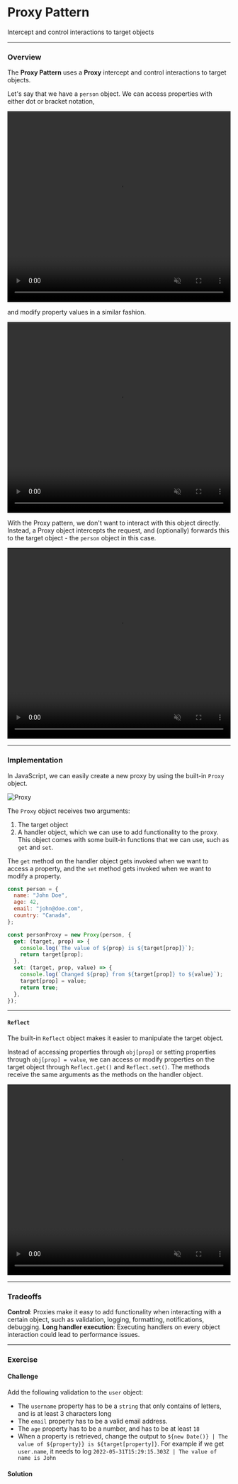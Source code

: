 
# Proxy Pattern

Intercept and control interactions to target objects

---

### Overview

The **Proxy Pattern** uses a **Proxy** intercept and control interactions to target objects.

Let's say that we have a `person` object. We can access properties with either dot or bracket notation,

<video
  width="100%"
  height="430"
  autoPlay
  muted
  loop
  src="https://res.cloudinary.com/dq8xfyhu4/video/upload/v1653361839/FM%20Workshop/design-patterns/proxy-pattern/proxy1_gdxego.mov"
  frameBorder="0"
  allow="accelerometer; autoplay; clipboard-write; encrypted-media; gyroscope; picture-in-picture"
  allowFullScreen
  controls
/>

and modify property values in a similar fashion.

<video
  width="100%"
  height="430"
  autoPlay
  muted
  loop
  src="https://res.cloudinary.com/dq8xfyhu4/video/upload/v1653361839/FM%20Workshop/design-patterns/proxy-pattern/proxy2_px4kua.mov"
  frameBorder="0"
  allow="accelerometer; autoplay; clipboard-write; encrypted-media; gyroscope; picture-in-picture"
  allowFullScreen
  controls
/>

With the Proxy pattern, we don't want to interact with this object directly. Instead, a Proxy object intercepts the request, and (optionally) forwards this to the target object - the `person` object in this case.

<video
  width="100%"
  height="430"
  autoPlay
  muted
  loop
  src="https://res.cloudinary.com/dq8xfyhu4/video/upload/v1661499156/FM%20Workshop/design-patterns/proxy-pattern/proxy3_ztjb5i.mov"
  frameBorder="0"
  allow="accelerometer; autoplay; clipboard-write; encrypted-media; gyroscope; picture-in-picture"
  allowFullScreen
  controls
/>

---

### Implementation

In JavaScript, we can easily create a new proxy by using the built-in `Proxy` object.

![Proxy](/design-patterns/proxy-pattern/001.png)

The `Proxy` object receives two arguments:

1. The target object
2. A handler object, which we can use to add functionality to the proxy. This object comes with some built-in functions that we can use, such as `get` and `set`.

The `get` method on the handler object gets invoked when we want to access a property, and the `set` method gets invoked when we want to modify a property.

```js
const person = {
  name: "John Doe",
  age: 42,
  email: "john@doe.com",
  country: "Canada",
};

const personProxy = new Proxy(person, {
  get: (target, prop) => {
    console.log(`The value of ${prop} is ${target[prop]}`);
    return target[prop];
  },
  set: (target, prop, value) => {
    console.log(`Changed ${prop} from ${target[prop]} to ${value}`);
    target[prop] = value;
    return true;
  },
});
```

---

#### `Reflect`

The built-in `Reflect` object makes it easier to manipulate the target object.

Instead of accessing properties through `obj[prop]` or setting properties through `obj[prop] = value`, we can access or modify properties on the target object through `Reflect.get()` and `Reflect.set()`. The methods receive the same arguments as the methods on the handler object.

<video
  width="100%"
  height="430"
  autoPlay
  muted
  loop
  src="https://res.cloudinary.com/dq8xfyhu4/video/upload/v1654010605/FM%20Workshop/design-patterns/proxy-pattern/Screen_Recording_2022-05-31_at_10.22.18_AM_incofj.mov"
  frameBorder="0"
  allow="accelerometer; autoplay; clipboard-write; encrypted-media; gyroscope; picture-in-picture"
  allowFullScreen
  controls
/>

---

### Tradeoffs

<Callout type="green">
  <b>Control</b>: Proxies make it easy to add functionality when interacting
  with a certain object, such as validation, logging, formatting, notifications,
  debugging.
</Callout>

<Callout type="warning" emoji="⚠️">
  <b>Long handler execution</b>: Executing handlers on every object interaction
  could lead to performance issues.
</Callout>

---

### Exercise

#### Challenge

Add the following validation to the `user` object:

- The `username` property has to be a `string` that only contains of letters, and is at least 3 characters long
- The `email` property has to be a valid email address.
- The `age` property has to be a number, and has to be at least `18`
- When a property is retrieved, change the output to `${new Date()} | The value of ${property}} is ${target[property]}`. For example if we get `user.name`, it needs to log `2022-05-31T15:29:15.303Z | The value of name is John`

<StackBlitz name="node-a9qi4n" openFile="index.js" view="editor" />

#### Solution

<StackBlitz name="node-rsssxs" openFile="README.md" view="editor" />
